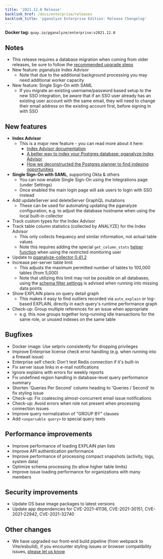 ```yaml
---
title: '2021.12.0 Release'
backlink_href: /docs/enterprise/releases
backlink_title: 'pganalyze Enterprise Edition: Release Changelog'
---
```


**Docker tag:** `quay.io/pganalyze/enterprise:v2021.12.0`

## Notes

* This release requires a database migration when coming from older releases, be sure to follow the [recommended upgrade steps](/docs/enterprise/upgrade)
* New feature: pganalyze Index Advisor
  - Note that due to the additional background processing you may need additional worker capacity
* New feature: Single Sign-On with SAML
  - If you migrate an existing username/password based setup to the new SSO integration, be aware that if an SSO user already has an existing user account with the same email, they will need to change their email address on the existing account first, before signing in with SSO


## New features

* **Index Advisor**
  - This is a major new feature - you can read more about it here:
    - [Index Advisor documentation](/docs/index-advisor)
    - [A better way to index your Postgres database: pganalyze Index Advisor](/blog/introducing-pganalyze-index-advisor)
    - [How we deconstructed the Postgres planner to find indexing opportunities](/blog/deconstructing-the-postgres-planner)
* **Single Sign-On with SAML**, supporting Okta & others
  - You can now enable Single Sign-On using the Integrations page (under Settings)
  - Once enabled the main login page will ask users to login with SSO instead
* Add updateServer and deleteServer GraphQL mutations
  - These can be used for automating updating the pganalyze configuration, e.g. to adjust the database hostname when using the local built-in collector
* Track custom types for the Index Advisor
* Track table column statistics (collected by ANALYZE) for the Index Advisor
  - This only collects frequency and similar information, not actual table values
  - Note this requires adding the special `get_column_stats` [helper function](https://github.com/pganalyze/collector#setting-up-a-restricted-monitoring-user) when using the restricted monitoring user
* Update to [pganalyze-collector 0.41.2](https://github.com/pganalyze/collector/blob/main/CHANGELOG.md)
* Increase per-server table limit
  - This adjusts the maximum permitted number of tables to 100,000 tables (from 5,000)
  - Note that utilizing this limit may not be possible on all databases, using the [schema filter settings](/docs/collector/settings#schema-filter-settings) is advised when running into missing data points
* Show EXPLAIN plans on query detail graph
  - This makes it easy to find outliers recorded via `auto_explain` or log-based EXPLAIN, directly in each query's runtime performance graph
* Check-up: Group multiple references for an issue when appropriate
  - e.g. this now groups together long-running idle transactions for the same role, or unused indexes on the same table


## Bugfixes

* Docker image: Use setpriv consistently for dropping privileges
* Improve Enterprise license check error handling (e.g. when running into a firewall issue)
* Enterprise self check: Don't test Redis connection if it's built-in
* Fix server issue links in e-mail notifications
* Ignore explains with errors for weekly reports
* Fix undefined region handling in database-level query performance summary
* Shorten 'Queries Per Second' column heading to 'Queries / Second' to fix styling issue
* Check-up: Fix coalescing almost-concurrent email issue notifications
* Check-up: Avoid errors when role not present when processing connection issues
* Improve query normalization of "GROUP BY" clauses
* Add `<unparsable query>` to special query texts


## Performance improvements

* Improve performance of loading EXPLAIN plan lists
* Improve API authentication performance
* Improve performance of processing compact snapshots (activity, logs, system data)
* Optimize schema processing (to allow higher table limits)
* Improve issue loading performance for organizations with many members

## Security improvements

* Update OS base image packages to latest versions
* Update app dependencies for CVE-2021-41136, CVE-2021-30151, CVE-2021-22942, CVE-2021-32740


## Other changes

* We have upgraded our front-end build pipeline (from webpack to Vite/esbuild), if you encounter styling issues or browser compatibility issues, [please let us know](/contact)
